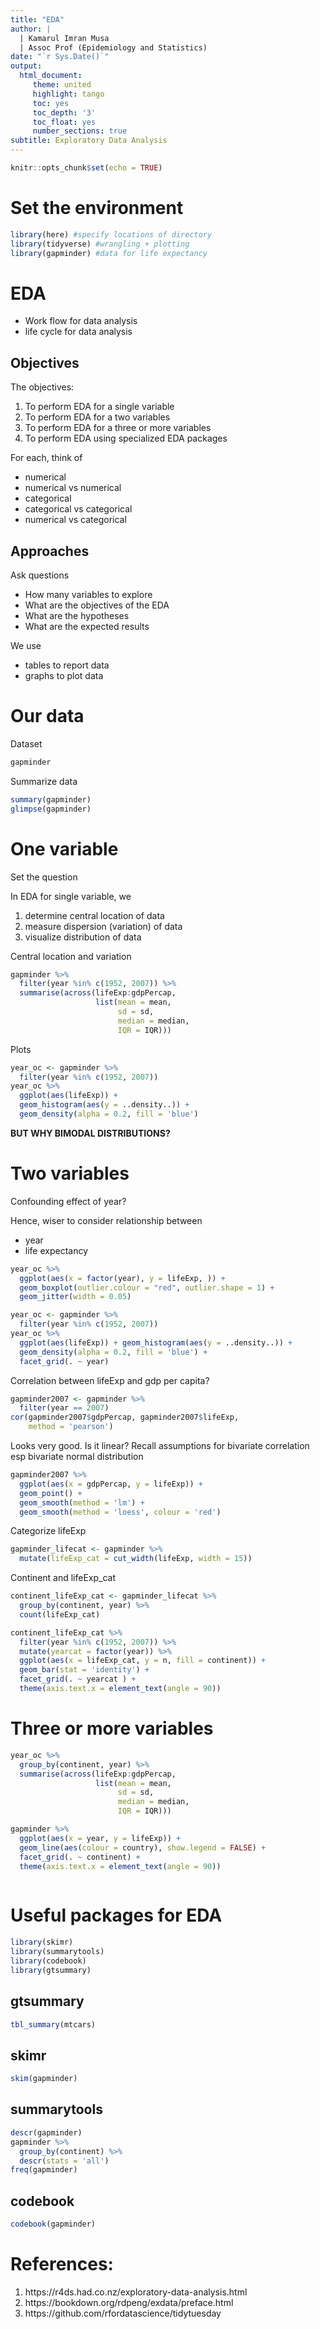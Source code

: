 ```yaml
---
title: "EDA"
author: |
  | Kamarul Imran Musa
  | Assoc Prof (Epidemiology and Statistics)
date: "`r Sys.Date()`"
output:
  html_document:
     theme: united
     highlight: tango
     toc: yes
     toc_depth: '3'
     toc_float: yes
     number_sections: true
subtitle: Exploratory Data Analysis
---
```


```r
knitr::opts_chunk$set(echo = TRUE)
```

# Set the environment

```r
library(here) #specify locations of directory
library(tidyverse) #wrangling + plotting
library(gapminder) #data for life expectancy
```

# EDA

- Work flow for data analysis
- life cycle for data analysis


## Objectives

The objectives:

1. To perform EDA for a single variable
2. To perform EDA for a two variables
3. To perform EDA for a three or more variables
4. To perform EDA using specialized EDA packages 

For each, think of

- numerical
- numerical vs numerical
- categorical
- categorical vs categorical
- numerical vs categorical

## Approaches

Ask questions

- How many variables to explore
- What are the objectives of the EDA
- What are the hypotheses
- What are the expected results

We use

- tables to report data
- graphs to plot data

# Our data

Dataset

```r
gapminder
```

Summarize data

```r
summary(gapminder)
glimpse(gapminder)
```

# One variable

Set the question

In EDA for single variable, we 

1. determine central location of data
2. measure dispersion (variation) of data
3. visualize distribution of data

Central location and variation

```r
gapminder %>% 
  filter(year %in% c(1952, 2007)) %>%
  summarise(across(lifeExp:gdpPercap, 
                   list(mean = mean,
                        sd = sd,
                        median = median,
                        IQR = IQR)))
```
Plots

```r
year_oc <- gapminder %>% 
  filter(year %in% c(1952, 2007))
year_oc %>%
  ggplot(aes(lifeExp)) + 
  geom_histogram(aes(y = ..density..)) +
  geom_density(alpha = 0.2, fill = 'blue')
```
**BUT WHY BIMODAL DISTRIBUTIONS?**

# Two variables

Confounding effect of year? 

Hence, wiser to consider relationship between

- year
- life expectancy

```r
year_oc %>%
  ggplot(aes(x = factor(year), y = lifeExp, )) +
  geom_boxplot(outlier.colour = "red", outlier.shape = 1) +
  geom_jitter(width = 0.05)
```


```r
year_oc <- gapminder %>% 
  filter(year %in% c(1952, 2007))
year_oc %>%
  ggplot(aes(lifeExp)) + geom_histogram(aes(y = ..density..)) +
  geom_density(alpha = 0.2, fill = 'blue') +
  facet_grid(. ~ year)
```

Correlation between lifeExp and gdp per capita?

```r
gapminder2007 <- gapminder %>%
  filter(year == 2007) 
cor(gapminder2007$gdpPercap, gapminder2007$lifeExp,
    method = 'pearson')
```
Looks very good. 
Is it linear?
Recall assumptions for bivariate correlation esp bivariate normal distribution


```r
gapminder2007 %>%
  ggplot(aes(x = gdpPercap, y = lifeExp)) +
  geom_point() + 
  geom_smooth(method = 'lm') +
  geom_smooth(method = 'loess', colour = 'red')
```

Categorize lifeExp

```r
gapminder_lifecat <- gapminder %>%
  mutate(lifeExp_cat = cut_width(lifeExp, width = 15))
```

Continent and lifeExp_cat

```r
continent_lifeExp_cat <- gapminder_lifecat %>%
  group_by(continent, year) %>%
  count(lifeExp_cat)
```

```r
continent_lifeExp_cat %>%
  filter(year %in% c(1952, 2007)) %>%
  mutate(yearcat = factor(year)) %>%
  ggplot(aes(x = lifeExp_cat, y = n, fill = continent)) +
  geom_bar(stat = 'identity') +
  facet_grid(. ~ yearcat ) +
  theme(axis.text.x = element_text(angle = 90))
```


# Three or more variables

```r
year_oc %>%
  group_by(continent, year) %>%
  summarise(across(lifeExp:gdpPercap, 
                   list(mean = mean,
                        sd = sd,
                        median = median,
                        IQR = IQR)))
```

```r
gapminder %>%
  ggplot(aes(x = year, y = lifeExp)) +
  geom_line(aes(colour = country), show.legend = FALSE) +
  facet_grid(. ~ continent) +
  theme(axis.text.x = element_text(angle = 90))
  
```


# Useful packages for EDA

```r
library(skimr)
library(summarytools)
library(codebook)
library(gtsummary)
```

## gtsummary

```r
tbl_summary(mtcars)
```

## skimr

```r
skim(gapminder)
```

## summarytools

```r
descr(gapminder)
gapminder %>% 
  group_by(continent) %>%
  descr(stats = 'all')
freq(gapminder)
```

## codebook

```r
codebook(gapminder)
```


# References:

1. https://r4ds.had.co.nz/exploratory-data-analysis.html
2. https://bookdown.org/rdpeng/exdata/preface.html
3. https://github.com/rfordatascience/tidytuesday

